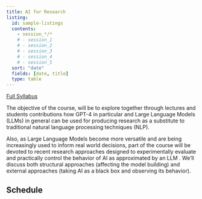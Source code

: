 ```yaml
---
title: AI for Research
listing:
  id: sample-listings
  contents: 
    - session_*/*
    # - session_1
    # - session_2
    # - session_3
    # - session_4
    # - session_5
  sort: "date"
  fields: [date, title]
  type: table
---
```




[Full Syllabus](syllabus_2023.pdf)

The objective of the course, will be to explore together through lectures and students
contributions how GPT-4 in particular and Large Language Models (LLMs) in general can be used
for producing research as a substitute to traditional natural language processing techniques
(NLP).

Also, as Large Language Models become more versatile and are being increasingly used to inform
real world decisions, part of the course will be devoted to recent research approaches designed to
experimentally evaluate and practically control the behavior of AI as approximated by an LLM .
We’ll discuss both structural approaches (affecting the model building) and external approaches
(taking AI as a black box and observing its behavior).


## Schedule

::: {#sample-listings}

:::

